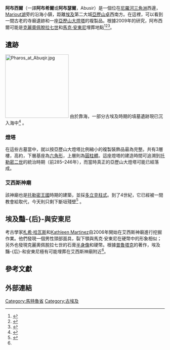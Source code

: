 {{noteTA
|G1=unit
|1=zh-cn:亚历山大港;zh-hk:亞歷山大港;zh-tw:亞歷山卓
|2=zh-hans:克娄巴特拉七世;zh-cn:克娄巴特拉七世;zh-hk:克里奧帕特拉七世;zh-tw:克麗奧佩脫拉七世
}}
{{for|吉薩省的大型古埃及墓地|阿布西爾}}
{{Location map|Egypt|label=|marksize=6|mark=Red_pog.svg|lat_dir=N|lat_deg=30|lat_min=56|lat_sec=42|lon_dir=E|lon_deg=29|lon_min=30|lon_sec=35|position=right|width=200|float=right|caption=阿布西爾位在[[馬特魯省|馬特魯省]]}}
'''阿布西爾'''（一譯'''阿布希爾'''或'''阿布瑟爾'''，Abusir）是一個位在[[尼羅河三角洲|尼羅河三角洲]]西邊，[[Mariout湖|Mariout湖]]旁的沿海小鎮，距離[[埃及|埃及]]第二大城[[亞歷山卓|亞歷山卓]]西南方{{convert|48|km|mi|0}}。在這裡，可以看到一間古老的寺廟遺跡和一座[[亞歷山大燈塔|亞歷山大燈塔]]的複製品。根據2009年的研究，阿布西爾可能是[[克麗奧佩脫拉七世|克麗奧佩脫拉七世]]和[[馬克·安東尼|馬克·安東尼]]埋葬地點<ref name = "B">{{Cite news | last1 =  | first1 = SAPA-AFP | title = Cleopatra dalk na slangpik hier begrawe, sê argeoloë | newspaper = Beeld | date = 2009-04-21 | year = 2009 | url =  }}</ref><ref>{{cite news | last =  | first =  | title = Researchers may have found Cleopatra's final resting place | pages =  | publisher = CNN | date = 2009-04-17 | url = http://edition.cnn.com/2009/WORLD/africa/04/17/cleopatra.tomb/index.html | accessdate = 2009-06-01 | archive-date = 2009-04-18 | archive-url = https://web.archive.org/web/20090418075639/http://edition.cnn.com/2009/WORLD/africa/04/17/cleopatra.tomb/index.html | dead-url = no }}</ref><ref>{{cite news |url=http://news.bbc.co.uk/1/hi/world/middle_east/8000978.stm |title=Dig 'may reveal' Cleopatra's tomb |publisher=BBC News |date=2009-04-15 |accessdate=2009-04-24 |archive-date=2017-09-11 |archive-url=https://web.archive.org/web/20170911125652/http://news.bbc.co.uk/1/hi/world/middle_east/8000978.stm |dead-url=no }}</ref>。

== 遺跡 ==
[[Image:Pharos_at_Abuqir.jpg|200px]]
由於靠海，一部分古埃及時期的墳墓遺跡現已沉入海中<ref>{{cite journal| authorlink = Jean-Daniel Stanley| title = Submergence and burial of ancient coastal sites on the subsiding Nile delta margin, Egypt| url = http://mediterranee.revues.org/index2282.html| journal = Méditerranée| volume = 104| pages = 65–73| date = 2005| access-date = 2011-10-14| archive-date = 2011-10-09| archive-url = https://web.archive.org/web/20111009144218/http://mediterranee.revues.org/index2282.html| dead-url = no}}</ref> 。
===燈塔===
在這些古墓當中，就以按亞歷山大燈塔比例縮小的複製裝飾品最為完整。共有3層樓，高約{{convert|20|m|ft|0}}，下層基座為[[六角形|六角形]]，上層則為[[圓柱體|圓柱體]]。這座燈塔的建造時間可追溯到[[托勒密二世|托勒密二世]]的統治時期（前285–246年），而當時真正的亞歷山大燈塔可能已經落成。<small>{{coord|30|56|53|N|29|31|24|E|type:landmark_region:EG|name=Pharos of Abusir|display=inline}}</small>
===艾西斯神廟===
該神廟也是[[托勒密王國|托勒密王國]]時期的建築，並採[[多立克柱式|多立克柱式]]。到了4世紀，它已經被一間教會給取代，今天則只剩下斷垣殘壁<ref>{{Cite web | last= Dunn | first= Jimmy | url= http://touregypt.net | title= Taposiris Magna on Lake Mariut South of Alexandria, Egypt | accessdate= 2009-06-01 | archive-date= 2021-05-05 | archive-url= https://web.archive.org/web/20210505163428/http://www.touregypt.net/ | dead-url= no }}</ref> <small>{{coord|30|56|46|N|29|31|07|E|type:landmark_region:EG|name=Temple of Isis|display=inline}}</small>。

== 埃及豔-{后}-與安東尼 ==
考古學家[[札希·哈瓦斯|札希·哈瓦斯]]和[[Kathleen_Martinez|Kathleen Martinez]]自2006年開始在艾西斯神廟進行挖掘作業。他們發現一個男性頭部面具，裂下顎與馬克·安東尼在硬幣中的形象相似；另外也發現克麗奧佩脫拉七世的石膏[[半身像|半身像]]和硬幣。根據[[普魯塔克|普魯塔克]]的著作，埃及豔-{后}-和安東尼極有可能埋葬在艾西斯神廟附近<ref name ="B"/>。

== 參考文獻 ==
{{Reflist}}

== 外部連結 ==
{{Commons category |Taposiris Magna}}

{{coord|30|56|42|N|29|30|35|E|type:city_region:EG|name=Abusir (Lake Mariout)|display=title}}

[[Category:馬特魯省|Category:馬特魯省]]
[[Category:古埃及|Category:古埃及]]